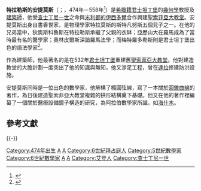 '''特拉勒斯的安提莫斯'''（{{lang-el|Ἀνθέμιος από τις Τράλλεις}}；{{lang-en|Anthemius of Tralles}}，474年－558年<ref>{{cite book | language = en | author = Gérard René Lemaitre | title = ''Astronomical Optics and Elasticity Theory: Active Optics Methods'' | date = 2008年 | publisher = Springer | isbn = 3540689044 | pages = 第3頁 }}</ref>）是[[希臘人|希臘籍]][[君士坦丁堡|君士坦丁堡]]的[[幾何學|幾何學]]教授及[[建築師|建築師]]，他受[[查士丁尼一世|查士丁尼一世]]之命與[[米利都的伊西多爾|米利都的伊西多爾]]合作興建[[聖索菲亞大教堂|聖索菲亞大教堂]]。安提莫斯出身自書香世家，是物理學家特拉莫斯的斯特凡努斯五個兒子之一。在他的兄弟當中，狄奧斯科魯斯在特拉勒斯承繼了父親的衣缽；亞歷山大在羅馬成為了當時最有名的醫學家；奧林皮爾斯深諳羅馬法學；而梅特羅多勒斯則是君士坦丁堡出色的語法學家<ref>{{cite book | language = en | author = Spiro Kostof | title = ''The architect: chapters in the history of the profession'' | date = 2000年 | publisher = University of California Press | isbn = 0520226046 | pages = 第53頁 }}</ref>。

作為建築師，他最著名的是在532年[[君士坦丁堡|君士坦丁堡]]重建舊[[聖索菲亞大教堂|聖索菲亞大教堂]]。他對建造教堂的大膽計劃一度突出了他的知識與無知，他又涉足工程，曾在[[达拉_(美索不达米亚)|達拉]]修建防洪設施。

安提莫斯同時是一位出色的數學家，他解構了橢圓弦線，寫了一本關於[[圓錐曲線|圓錐曲線]]的著作，為日後建造聖索菲亞大教堂複雜的拱形結構奠下基礎。他又在他的著作裡編纂了一個關於醫療設備鏡子構造的研究，為阿拉伯數學家所識，如[[海什木|海什木]]。

== 參考文獻 ==
<div class="references-small">
<references></references>
</div>

{{-}}
{{古希臘數學}}

{{Authority control}}
[[Category:474年出生|Category:474年出生]]
[[Category:拜占庭建築師|A]]
[[Category:拜占庭科學家|A]]
[[Category:6世紀拜占庭人|Category:6世紀拜占庭人]]
[[Category:5世紀數學家|Category:5世紀數學家]]
[[Category:6世紀數學家|Category:6世紀數學家]]
[[Category:希臘基督徒|A]]
[[Category:古希臘數學家|A]]
[[Category:艾登人|Category:艾登人]]
[[Category:查士丁尼一世|Category:查士丁尼一世]]
